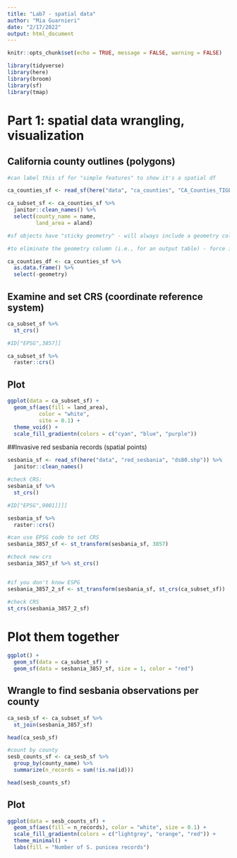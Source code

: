 ```yaml
---
title: "Lab7 - spatial data"
author: "Mia Guarnieri"
date: "2/17/2022"
output: html_document
---
```


```r
knitr::opts_chunk$set(echo = TRUE, message = FALSE, warning = FALSE)

library(tidyverse)
library(here)
library(broom)
library(sf)
library(tmap)
```

# Part 1: spatial data wrangling, visualization

## California county outlines (polygons)

```r
#can label this sf for "simple features" to show it's a spatial df

ca_counties_sf <- read_sf(here("data", "ca_counties", "CA_Counties_TIGER2016.shp"))

ca_subset_sf <- ca_counties_sf %>% 
  janitor::clean_names() %>% 
  select(county_name = name,
         land_area = aland)

#sf objects have "sticky geometry" - will always include a geometry column even if I don't select it specifically

#to eliminate the geometry column (i.e., for an output table) - force it to become a non-sf df

ca_counties_df <- ca_counties_sf %>% 
  as.data.frame() %>% 
  select(-geometry)
```

## Examine and set CRS (coordinate reference system)

```r
ca_subset_sf %>% 
  st_crs()

#ID["EPSG",3857]]

ca_subset_sf %>% 
  raster::crs()
```

## Plot

```r
ggplot(data = ca_subset_sf) +
  geom_sf(aes(fill = land_area),
          color = "white",
          site = 0.1) +
  theme_void() +
  scale_fill_gradientn(colors = c("cyan", "blue", "purple"))
```

##Invasive red sesbania records (spatial points)

```r
sesbania_sf <- read_sf(here("data", "red_sesbania", "ds80.shp")) %>% 
  janitor::clean_names()

#check CRS:
sesbania_sf %>% 
  st_crs()

#ID["EPSG",9001]]]]

sesbania_sf %>% 
  raster::crs()

#can use EPSG code to set CRS
sesbania_3857_sf <- st_transform(sesbania_sf, 3857)

#check new crs
sesbania_3857_sf %>% st_crs()


#if you don't know ESPG
sesbania_3857_2_sf <- st_transform(sesbania_sf, st_crs(ca_subset_sf))

#check CRS
st_crs(sesbania_3857_2_sf)
```

# Plot them together

```r
ggplot() +
  geom_sf(data = ca_subset_sf) +
  geom_sf(data = sesbania_3857_sf, size = 1, color = "red")
```

## Wrangle to find sesbania observations per county

```r
ca_sesb_sf <- ca_subset_sf %>% 
  st_join(sesbania_3857_sf)

head(ca_sesb_sf)

#count by county
sesb_counts_sf <- ca_sesb_sf %>% 
  group_by(county_name) %>% 
  summarize(n_records = sum(!is.na(id)))

head(sesb_counts_sf)
```

## Plot

```r
ggplot(data = sesb_counts_sf) +
  geom_sf(aes(fill = n_records), color = "white", size = 0.1) +
  scale_fill_gradientn(colors = c("lightgrey", "orange", "red")) +
  theme_minimal() +
  labs(fill = "Number of S. punicea records")
```


